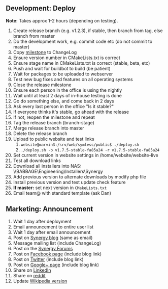 == Development: Deploy ==
'''Note:''' Takes approx 1-2 hours (depending on testing).

# Create release branch (e.g. v1.2.3), if stable, then branch from tag, else branch from master
# Do the development work, e.g. commit code etc (do not commit to master)
# Copy [https://github.com/synergy/synergy/milestones milestone] to ChangeLog
# Ensure version number in CMakeLists.txt is correct
# Ensure stage name in CMakeLists.txt is correct (stable, beta, etc)
# Push and wait for buildbot to build (be patient)
# Wait for packages to be uploaded to webserver
# Test new bug fixes and features on all operating systems
# Close the release milestone
# Ensure each person in the office is using the nightly
# Wait until at least 2 days of in-house testing is done
# Go do something else, and come back in 2 days
# Ask every last person in the office "Is it stable?"
# If everyone thinks it's stable, go ahead with the release
# If not, reopen the milestone and repeat
# Tag the release branch (branch-stage)
# Merge release branch into master
# Delete the release branch
# Upload to public website and test links
## <code>website@marvin3:/srv/web/symless/public$ ./deploy.sh</code>
## <code>./deploy.sh -b v1.7.5-stable-fa85a24 -r v1.7.5-stable-fa85a24</code>
# Set current version in website settings in /home/website/website-live
# Test all download links
# Download all installers into NAS: \\BABBAGE\Engineering\Installers\Synergy
# Add previous version to alternate downloads by modify php file
# Install previous version and test update check feature
# '''If master:''' set next version in <code>CMakeLists.txt</code>
# Email team@ with standard template (ask Dan)

== Marketing: Announcement ==

# Wait 1 day after deployment
# Email announcement to entire user list
# Wait 1 day after email announcement
# Post on [http://symless.wordpress.com/ Synergy blog] (same as email)
# Message mailing list (include ChangeLog)
# Post on the [http://symless.org/forum/ Synergy Forums]
# Post on [https://www.facebook.com/symless Facebook page] (include blog link)
# Post on [https://twitter.com/symless Twitter] (include blog link)
# Post on [https://plus.google.com/b/109104035534174281072/+Synergy/posts Google+ page] (include blog link)
# Share on [https://www.linkedin.com/home LinkedIn]
# Share on [https://www.reddit.com/r/software/ reddit]
# Update [http://en.wikipedia.org/wiki/Synergy_(software) Wikipedia version]